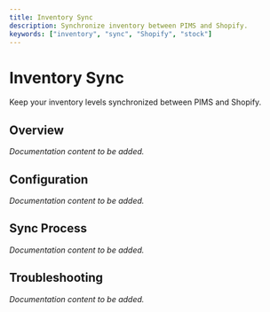 ```yaml
---
title: Inventory Sync
description: Synchronize inventory between PIMS and Shopify.
keywords: ["inventory", "sync", "Shopify", "stock"]
---
```


# Inventory Sync

Keep your inventory levels synchronized between PIMS and Shopify.

## Overview

*Documentation content to be added.*

## Configuration

*Documentation content to be added.*

## Sync Process

*Documentation content to be added.*

## Troubleshooting

*Documentation content to be added.*
